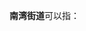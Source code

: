 '''南湾街道'''可以指：
{{PRC admin/disambig|41/15/02/007/000|44/03/07/012/000}}
{{disambig|cat=四字乡级行政区划消歧义}}